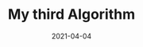 ---
title: My third Algorithm
slug: third-algo
date: 2021-04-04
featureImage: bleh.png
excerpt: This is my third machine learning algorithm.
---